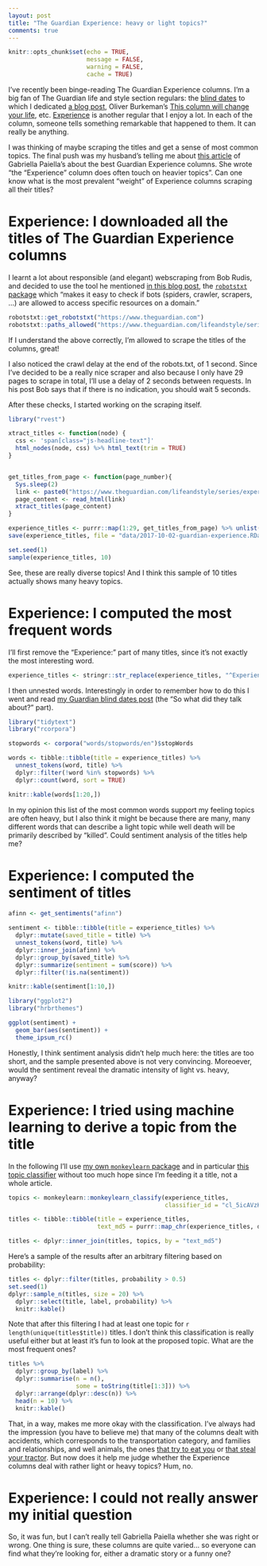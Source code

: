 ```yaml
---
layout: post
title: "The Guardian Experience: heavy or light topics?"
comments: true
---
```

```r
knitr::opts_chunk$set(echo = TRUE,
                      message = FALSE,
                      warning = FALSE, 
                      cache = TRUE) 
```

I've recently been binge-reading The Guardian Experience columns. I'm a big fan of The Guardian life and style section regulars: the [blind dates](https://www.theguardian.com/lifeandstyle/series/blind-date) to which I dedicated [a blog post](http://www.masalmon.eu/2017/03/07/blinddates/), Oliver Burkeman's [This column will change your life](https://www.theguardian.com/lifeandstyle/series/thiscolumnwillchangeyourlife), etc. [Experience](https://www.theguardian.com/lifeandstyle/series/experience) is another regular that I enjoy a lot. In each of the column, someone tells something remarkable that happened to them. It can really be anything. 

I was thinking of maybe scraping the titles and get a sense of most common topics. The final push was my husband's telling me about [this article](https://www.thecut.com/2017/09/10-best-guardian-experience-columns.html) of 
Gabriella Paiella's about the best Guardian Experience columns. She wrote "the “Experience” column does often touch on heavier topics". Can one know what is the most prevalent "weight" of Experience columns scraping all their titles?

<!--more-->

# Experience: I downloaded all the titles of The Guardian Experience columns

I learnt a lot about responsible (and elegant) webscraping from Bob Rudis, and decided to use the tool he mentioned [in this blog post](https://rud.is/b/2017/09/19/pirating-web-content-responsibly-with-r/), the [`robotstxt` package](https://github.com/ropenscilabs/robotstxt) which "makes it easy to check if bots (spiders, crawler, scrapers, ...) are allowed to access specific resources on a domain."

```r
robotstxt::get_robotstxt("https://www.theguardian.com")
robotstxt::paths_allowed("https://www.theguardian.com/lifeandstyle/series/experience")
```

If I understand the above correctly, I'm allowed to scrape the titles of the columns, great!

I also noticed the crawl delay at the end of the robots.txt, of 1 second. Since I've decided to be a really nice scraper and also because I only have 29 pages to scrape in total, I'll use a delay of 2 seconds between requests. In his post Bob says that if there is no indication, you should wait 5 seconds.

After these checks, I started working on the scraping itself.

```r
library("rvest")

xtract_titles <- function(node) {
  css <- 'span[class="js-headline-text"]'
  html_nodes(node, css) %>% html_text(trim = TRUE)
}


get_titles_from_page <- function(page_number){
  Sys.sleep(2)
  link <- paste0("https://www.theguardian.com/lifeandstyle/series/experience?page=", page_number)
  page_content <- read_html(link)
  xtract_titles(page_content)
}

experience_titles <- purrr::map(1:29, get_titles_from_page) %>% unlist()
save(experience_titles, file = "data/2017-10-02-guardian-experience.RData")

```

```r
set.seed(1)
sample(experience_titles, 10)
```

See, these are really diverse topics! And I think this sample of 10 titles actually shows many heavy topics.

# Experience: I computed the most frequent words 

I'll first remove the "Experience: " part of many titles, since it's not exactly the most interesting word.

```r
experience_titles <- stringr::str_replace(experience_titles, "^Experience: ", "")

```

I then unnested words. Interestingly in order to remember how to do this I went and read [my Guardian blind dates post](http://www.masalmon.eu/2017/03/07/blinddates/) (the "So what did they talk about?" part).

```r
library("tidytext")
library("rcorpora")

stopwords <- corpora("words/stopwords/en")$stopWords

words <- tibble::tibble(title = experience_titles) %>%
  unnest_tokens(word, title) %>%
  dplyr::filter(!word %in% stopwords) %>%
  dplyr::count(word, sort = TRUE) 
```

```r
knitr::kable(words[1:20,])
```

In my opinion this list of the most common words support my feeling topics are often heavy, but I also think it might be because there are many, many different words that can describe a light topic while well death will be primarily described by "killed". Could sentiment analysis of the titles help me?

# Experience: I computed the sentiment of titles

```r
afinn <- get_sentiments("afinn")

sentiment <- tibble::tibble(title = experience_titles) %>%
  dplyr::mutate(saved_title = title) %>%
  unnest_tokens(word, title) %>%
  dplyr::inner_join(afinn) %>%
  dplyr::group_by(saved_title) %>%
  dplyr::summarize(sentiment = sum(score)) %>%
  dplyr::filter(!is.na(sentiment))

```

```r
knitr::kable(sentiment[1:10,])

```


```r
library("ggplot2")
library("hrbrthemes")

ggplot(sentiment) +
  geom_bar(aes(sentiment)) +
  theme_ipsum_rc()

```

Honestly, I think sentiment analysis didn't help much here: the titles are too short, and the sample presented above is not very convincing. Moreoever, would the sentiment reveal the dramatic intensity of light vs. heavy, anyway? 

# Experience: I tried using machine learning to derive a topic from the title

In the following I'll use [my own `monkeylearn` package](https://github.com/ropensci/monkeylearn) and in particular [this topic classifier](https://app.monkeylearn.com/main/classifiers/cl_5icAVzKR/) without too much hope since I'm feeding it a title, not a whole article.

```r
topics <- monkeylearn::monkeylearn_classify(experience_titles,
                                            classifier_id = "cl_5icAVzKR")

titles <- tibble::tibble(title = experience_titles,
                         text_md5 = purrr::map_chr(experience_titles, digest::digest, algo = "md5"))

titles <- dplyr::inner_join(titles, topics, by = "text_md5")

```

Here's a sample of the results after an arbitrary filtering based on probability:

```r
titles <- dplyr::filter(titles, probability > 0.5)
set.seed(1)
dplyr::sample_n(titles, size = 20) %>% 
  dplyr::select(title, label, probability) %>%
  knitr::kable()
```

Note that after this filtering I had at least one topic for `r length(unique(titles$title))` titles. I don't think this classification is really useful either but at least it's fun to look at the proposed topic. What are the most frequent ones?


```r
titles %>%
  dplyr::group_by(label) %>%
  dplyr::summarise(n = n(),
                   some = toString(title[1:3])) %>%
  dplyr::arrange(dplyr::desc(n)) %>%
  head(n = 10) %>%
  knitr::kable()

```

That, in a way, makes me more okay with the classification. I've always had the impression (you have to believe me) that many of the columns dealt with accidents, which corresponds to the transportation category, and families and relationships, and well animals, the ones [that try to eat you](https://www.theguardian.com/lifeandstyle/2010/oct/16/experience-shark-attack-paralympian) or [that steal your tractor](https://www.theguardian.com/lifeandstyle/2015/jun/12/experience-my-dog-stole-my-tractor). But now does it help me judge whether the Experience columns deal with rather light or heavy topics? Hum, no.

# Experience: I could not really answer my initial question

So, it was fun, but I can't really tell Gabriella Paiella whether she was right or wrong. One thing is sure, these columns are quite varied... so everyone can find what they're looking for, either a dramatic story or a funny one?